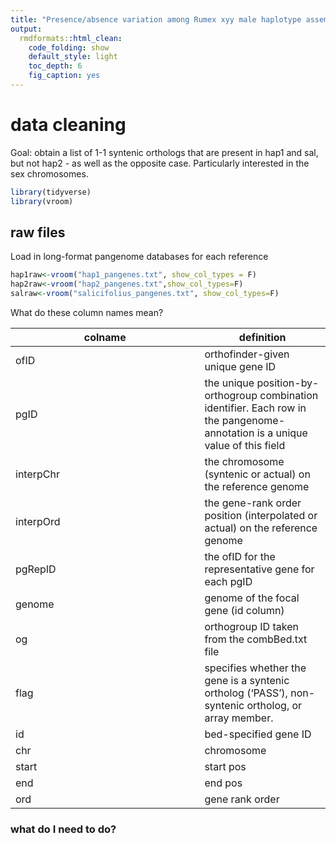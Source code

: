 ```yaml
---
title: "Presence/absence variation among Rumex xyy male haplotype assemblies and Rumex salicifolius"
output:
  rmdformats::html_clean:
    code_folding: show
    default_style: light
    toc_depth: 6
    fig_caption: yes
---
```


# data cleaning
Goal: obtain a list of 1-1 syntenic orthologs that are present in hap1 and sal, but not hap2 - as well as the opposite case. Particularly interested in the sex chromosomes.
```r
library(tidyverse)
library(vroom)
```

## raw files
Load in long-format pangenome databases for each reference
```r
hap1raw<-vroom("hap1_pangenes.txt", show_col_types = F)
hap2raw<-vroom("hap2_pangenes.txt",show_col_types=F)
salraw<-vroom("salicifolius_pangenes.txt", show_col_types=F)
```
What do these column names mean?

colname  |definition
---------|------
ofID | orthofinder-given unique gene ID
pgID | the unique position-by-orthogroup combination identifier. Each row in the pangenome-annotation is a unique value of this field
interpChr |  the chromosome (syntenic or actual) on the reference genome
interpOrd     | the gene-rank order position (interpolated or actual) on the reference genome
pgRepID     | the ofID for the representative gene for each pgID
genome    | genome of the focal gene (id column)
og   | orthogroup ID taken from the combBed.txt file
flag| specifies whether the gene is a syntenic ortholog (‘PASS’), non-syntenic ortholog, or array member.
id| bed-specified gene ID 
chr| chromosome
start| start pos
end | end pos
ord | gene rank order

### what do I need to do?


